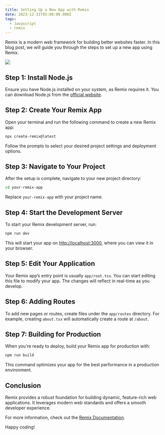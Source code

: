 ```yaml
---
title: Setting Up a New App with Remix
date: 2023-12-31T05:00:00.000Z
tags:
  - Javascript
  - remix
---
```


Remix is a modern web framework for building better websites faster. In this blog post, we will guide you through the steps to set up a new app using Remix.

![](</undefined_image (1).png>)

## Step 1: Install Node.js

Ensure you have Node.js installed on your system, as Remix requires it. You can download Node.js from the [official website](https://nodejs.org/).

## Step 2: Create Your Remix App

Open your terminal and run the following command to create a new Remix app:

```bash
npx create-remix@latest
```

Follow the prompts to select your desired project settings and deployment options.

## Step 3: Navigate to Your Project

After the setup is complete, navigate to your new project directory:

```bash
cd your-remix-app
```

Replace `your-remix-app` with your project name.

## Step 4: Start the Development Server

To start your Remix development server, run:

```bash
npm run dev
```

This will start your app on [http://localhost:3000](http://localhost:3000), where you can view it in your browser.

## Step 5: Edit Your Application

Your Remix app’s entry point is usually `app/root.tsx`. You can start editing this file to modify your app. The changes will reflect in real-time as you develop.

## Step 6: Adding Routes

To add new pages or routes, create files under the `app/routes` directory. For example, creating `about.tsx` will automatically create a route at `/about`.

## Step 7: Building for Production

When you're ready to deploy, build your Remix app for production with:

```bash
npm run build
```

This command optimizes your app for the best performance in a production environment.

## Conclusion

Remix provides a robust foundation for building dynamic, feature-rich web applications. It leverages modern web standards and offers a smooth developer experience.

For more information, check out the [Remix Documentation](https://remix.run/docs).

Happy coding!
